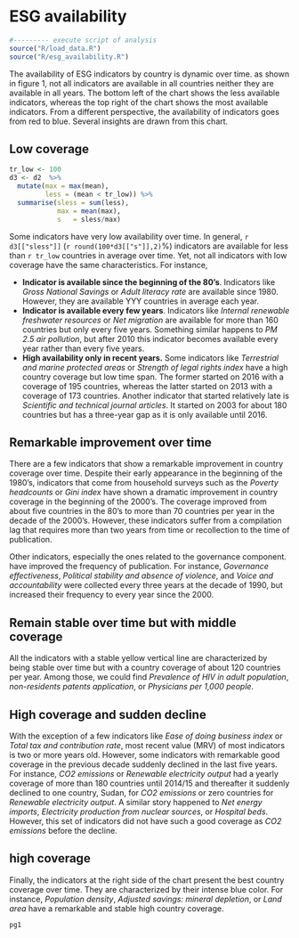 # ESG availability

```{r setupavail, echo=FALSE, message=FALSE, warning=FALSE}
#--------- execute script of analysis
source("R/load_data.R")
source("R/esg_availability.R")
```


The availability of ESG indicators by country is dynamic over time. as shown in figure 1, not all indicators are available in all countries neither they are available in all years. The bottom left of the chart shows the less available indicators, whereas the top right of the chart shows the most available indicators. From a different perspective, the availability of indicators goes from red to blue. Several insights are drawn from this chart. 

## Low coverage

```{r echo = FALSE}
tr_low <- 100
d3 <- d2  %>%
  mutate(max = max(mean),
         less = (mean < tr_low)) %>%
  summarise(sless = sum(less),
            max = mean(max),
            s   = sless/max)
```

Some indicators have very low availability over time. In general, `r d3[["sless"]]` (`r round(100*d3[["s"]],2)`%) indicators are available for less than `r tr_low` countries in average over time. Yet, not all indicators with low coverage have the same characteristics. For instance, 

* __Indicator is available since the beginning of the 80's__. Indicators like _Gross National Savings_ or _Adult literacy rate_ are available since 1980. However, they are available YYY countries in average each year. 
* __Indicator is available every few years__. Indicators like _Internal renewable freshwater resources_ or _Net migration_ are available for more than 160 countries but only every five years. Something similar happens to  _PM 2.5 air pollution_, but after 2010 this indicator becomes available every year rather than every five years. 
* __High availability only in recent years.__ Some indicators like _Terrestrial and marine protected areas_ or _Strength of legal rights index_ have a high country coverage but low time span. The former started on 2016 with a coverage of 195 countries, whereas the latter started on 2013 with a coverage of 173 countries. Another indicator that started relatively late is _Scientific and technical journal articles_. It started on 2003 for about 180 countries but has a three-year gap as it is only available until 2016. 

## Remarkable improvement over time

There are a few indicators that show a remarkable improvement in country coverage over time. Despite their early appearance in the beginning of the 1980's, indicators that come from household surveys such as the _Poverty headcounts_ or _Gini index_ have shown a dramatic improvement in country coverage in the beginning of the 2000's.  The coverage improved from about five countries in the 80's to more than 70 countries per year in the decade of the 2000's.  However, these indicators suffer from a compilation lag that requires more than two years from time or recollection to the time of publication. 

Other indicators, especially the ones related to the governance component.  have improved the frequency of publication. For instance, _Governance effectiveness_, _Political stability and absence of violence_, and _Voice and accountability_ were collected every three years at the decade of 1990, but increased their frequency to every year since the 2000. 

## Remain stable over time but with middle coverage

All the indicators with a stable yellow  vertical line are characterized by being stable over time but with a country coverage of about 120 countries per year. Among those, we could find _Prevalence of HIV in adult population_, _non-residents patents application_, or _Physicians per 1,000 people_. 

## High coverage and sudden decline

With the exception of a few indicators like _Ease of doing business index_ or _Total tax and contribution rate_, most recent value (MRV) of most indicators is two or more years old. However, some indicators with remarkable good coverage in the previous decade suddenly declined in the last five years. For instance, _CO2 emissions_ or _Renewable electricity output_ had a yearly coverage of more than 180 countries until 2014/15 and thereafter it suddenly declined to one country, Sudan, for _CO2 emissions_ or zero countries for _Renewable electricity output_. A similar story happened to _Net energy imports_, _Electricity production from nuclear sources_, or _Hospital beds_. However, this set of indicators did not have such a good coverage as _CO2 emissions_ before the decline. 

## high coverage 

Finally, the indicators at the right side of the chart present the best country coverage over time. They are characterized by their intense blue color. For instance, _Population density_, _Adjusted savings: mineral depletion_, or _Land area_ have a remarkable and stable high country coverage. 

```{r ciavailability, fig.width = 14, fig.height = 6, fig.fullwidth = TRUE, fig.cap = "Number of countries per indicator over time"}
pg1
```


